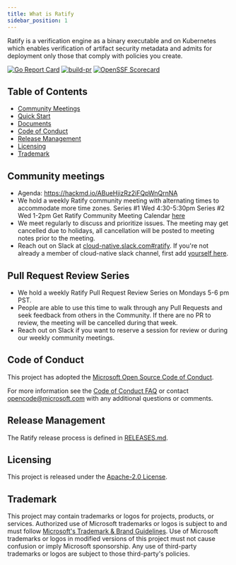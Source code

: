 ```yaml
---
title: What is Ratify
sidebar_position: 1
---
```


Ratify is a verification engine as a binary executable and on Kubernetes which enables verification of artifact security metadata and admits for deployment only those that comply with policies you create.

[![Go Report Card](https://goreportcard.com/badge/github.com/deislabs/ratify)](https://goreportcard.com/report/github.com/deislabs/ratify)
[![build-pr](https://github.com/deislabs/ratify/actions/workflows/build-pr.yml/badge.svg)](https://github.com/deislabs/ratify/actions/workflows/build-pr.yml)
[![OpenSSF Scorecard](https://api.securityscorecards.dev/projects/github.com/deislabs/ratify/badge)](https://api.securityscorecards.dev/projects/github.com/deislabs/ratify)

## Table of Contents

- [Community Meetings](#community-meetings)
- [Quick Start](#quick-start)
- [Documents](#documents)
- [Code of Conduct](#code-of-conduct)
- [Release Management](#release-management)
- [Licensing](#licensing)
- [Trademark](#trademark)

## Community meetings

- Agenda: <https://hackmd.io/ABueHjizRz2iFQpWnQrnNA>
- We hold a weekly Ratify community meeting with alternating times to accommodate more time zones.
Series #1 Wed 4:30-5:30pm
Series #2 Wed 1-2pm
Get Ratify Community Meeting Calendar [here](https://calendar.google.com/calendar/u/0?cid=OWJjdTF2M3ZiZGhubm1mNmJyMDhzc2swNTRAZ3JvdXAuY2FsZW5kYXIuZ29vZ2xlLmNvbQ)
- We meet regularly to discuss and prioritize issues. The meeting may get cancelled due to holidays, all cancellation will be posted to meeting notes prior to the meeting.
- Reach out on Slack at [cloud-native.slack.com#ratify](https://cloud-native.slack.com/archives/C03T3PEKVA9). If you're not already a member of cloud-native slack channel, first add [yourself here](https://communityinviter.com/apps/cloud-native/cncf).

## Pull Request Review Series
- We hold a weekly Ratify Pull Request Review Series on Mondays 5-6 pm PST.  
- People are able to use this time to walk through any Pull Requests and seek feedback from others in the Community.  If there are no PR to review, the meeting will be cancelled during that week.
- Reach out on Slack if you want to reserve a session for review or during our weekly community meetings.

## Code of Conduct

This project has adopted the [Microsoft Open Source Code of
Conduct](https://opensource.microsoft.com/codeofconduct/).

For more information see the [Code of Conduct
FAQ](https://opensource.microsoft.com/codeofconduct/faq/) or contact
[opencode@microsoft.com](mailto:opencode@microsoft.com) with any additional
questions or comments.

## Release Management

The Ratify release process is defined in [RELEASES.md](https://github.com/deislabs/ratify/blob/main/RELEASES.md).

## Licensing

This project is released under the [Apache-2.0 License](https://github.com/deislabs/ratify/blob/main/LICENSE).

## Trademark

This project may contain trademarks or logos for projects, products, or services. Authorized use of Microsoft trademarks or logos is subject to and must follow [Microsoft's Trademark & Brand Guidelines][microsoft-trademark]. Use of Microsoft trademarks or logos in modified versions of this project must not cause confusion or imply Microsoft sponsorship. Any use of third-party trademarks or logos are subject to those third-party's policies.

[microsoft-trademark]: https://www.microsoft.com/legal/intellectualproperty/trademarks
